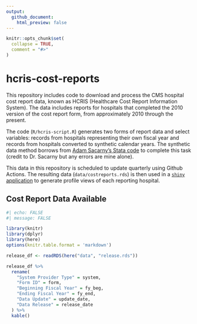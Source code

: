 ```yaml
---
output: 
  github_document:
    html_preview: false
---
```


<!-- README.md is generated from README.Rmd. Please edit that file -->

```r
knitr::opts_chunk$set(
  collapse = TRUE,
  comment = "#>"
)
```

# hcris-cost-reports

This repository includes code to download and process the CMS hospital cost report data, known as HCRIS (Healthcare Cost Report Information System). The data includes reports for hospitals that completed the 2010 version of the cost report form, from approximately 2010 through the present.

The code (`R/hcris-script.R`) generates two forms of report data and select variables: records from hospitals representing their own fiscal year and records from hospitals converted to synthetic calendar years. The synthetic data method borrows from [Adam Sacarny's Stata code](https://github.com/asacarny/hospital-cost-reports) to complete this task (credit to Dr. Sacarny but any errors are mine alone).

This data in this repository is scheduled to update quarterly using Github Actions. The resulting data (`data/costreports.rds`) is then used in a [`shiny` application](https://josh-fangmeier.shinyapps.io/hospital-profile/) to generate profile views of each reporting hospital.

## Cost Report Data Available

```r
#| echo: FALSE
#| message: FALSE

library(knitr)
library(dplyr)
library(here)
options(knitr.table.format = 'markdown')

release_df <- readRDS(here("data", "release.rds"))

release_df %>% 
  rename(
    "System Provider Type" = system,
    "Form ID" = form,
    "Beginning Fiscal Year" = fy_beg,
    "Ending Fiscal Year" = fy_end,
    "Data Update" = update_date,
    "Data Release" = release_date
  ) %>% 
  kable()
```

